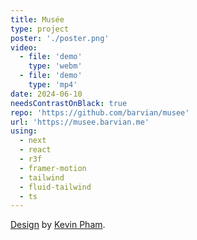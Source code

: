 ```yaml
---
title: Musée
type: project
poster: './poster.png'
video:
  - file: 'demo'
    type: 'webm'
  - file: 'demo'
    type: 'mp4'
date: 2024-06-10
needsContrastOnBlack: true
repo: 'https://github.com/barvian/musee'
url: 'https://musee.barvian.me'
using:
  - next
  - react
  - r3f
  - framer-motion
  - tailwind
  - fluid-tailwind
  - ts
---
```


[Design](https://dribbble.com/shots/14281766-Ancient-Art-Museum-Landing-Page) by [Kevin Pham](https://dribbble.com/punkhoa).
